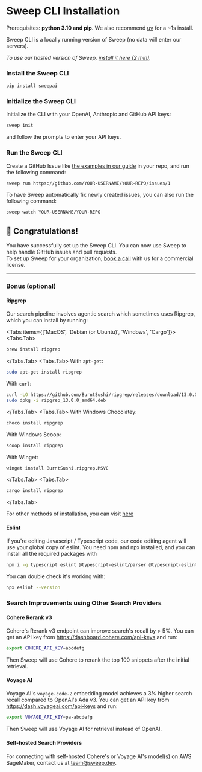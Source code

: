 
# Sweep CLI Installation
<Callout type="info">Prerequisites: **python 3.10 and pip**. We also recommend [uv](https://github.com/astral-sh/uv#getting-started) for a ~1s install.</Callout>

Sweep CLI is a locally running version of Sweep (no data will enter our servers).<br/>

*To use our hosted version of Sweep, [install it here (2 min)](https://github.com/apps/sweep-ai).*
<Steps>
### Install the Sweep CLI

```sh filename="terminal"
pip install sweepai
```

### Initialize the Sweep CLI

Initialize the CLI with your OpenAI, Anthropic and GitHub API keys:

```sh filename="terminal"
sweep init
```

and follow the prompts to enter your API keys.

### Run the Sweep CLI

Create a GitHub Issue like [the examples in our guide](/#best-practices-for-creating-issues) in your repo, and run the following command:

```sh filename="terminal"
sweep run https://github.com/YOUR-USERNAME/YOUR-REPO/issues/1
```

To have Sweep automatically fix newly created issues, you can also run the following command:
```sh filename="terminal"
sweep watch YOUR-USERNAME/YOUR-REPO
```
</Steps>

## 🎉 Congratulations!

You have successfully set up the Sweep CLI. You can now use Sweep to help handle GitHub issues and pull requests.<br/>
To set up Sweep for your organization, [book a call](https://calendly.com/sweep-ai/founders-meeting) with us for a commercial license.

---

### Bonus (optional)

#### Ripgrep

Our search pipeline involves agentic search which sometimes uses Ripgrep, which you can install by running:

<Tabs items={['MacOS', 'Debian (or Ubuntu)', 'Windows', 'Cargo']}>
<Tabs.Tab>
```zsh filename="terminal"
brew install ripgrep
```
</Tabs.Tab>
<Tabs.Tab>
With `apt-get`:
```zsh filename="terminal"
sudo apt-get install ripgrep
```
With `curl`:
```zsh filename="terminal"
curl -LO https://github.com/BurntSushi/ripgrep/releases/download/13.0.0/ripgrep_13.0.0_amd64.deb
sudo dpkg -i ripgrep_13.0.0_amd64.deb
```
</Tabs.Tab>
<Tabs.Tab>
With Windows Chocolatey:
```zsh filename="terminal"
choco install ripgrep
```
With Windows Scoop:
```zsh filename="terminal"
scoop install ripgrep
```
With Winget:
```zsh filename="terminal"
winget install BurntSushi.ripgrep.MSVC
```
</Tabs.Tab>
<Tabs.Tab>
```zsh filename="terminal"
cargo install ripgrep
```
</Tabs.Tab>
</Tabs>

For other methods of installation, you can visit [here](https://github.com/BurntSushi/ripgrep#installation)

#### Eslint

If you're editing Javascript / Typescript code, our code editing agent will use your global copy of eslint. You need npm and npx installed, and you can install all the required packages with

```zsh filename="terminal"
npm i -g typescript eslint @typescript-eslint/parser @typescript-eslint/eslint-plugin eslint-plugin-import
```

You can double check it's working with:

```zsh filename="terminal"
npx eslint --version
```

### Search Improvements using Other Search Providers

#### Cohere Rerank v3

Cohere's Rerank v3 endpoint can improve search's recall by > 5%. You can get an API key from https://dashboard.cohere.com/api-keys and run:

```zsh filename="terminal"
export COHERE_API_KEY=abcdefg
```

Then Sweep will use Cohere to rerank the top 100 snippets after the initial retrieval.

#### Voyage AI

Voyage AI's `voyage-code-2` embedding model achieves a 3% higher search recall compared to OpenAI's Ada v3. You can get an API key from https://dash.voyageai.com/api-keys and run:

```zsh filename="terminal"
export VOYAGE_API_KEY=pa-abcdefg
```

Then Sweep will use Voyage AI for retrieval instead of OpenAI.

#### Self-hosted Search Providers

For connecting with self-hosted Cohere's or Voyage AI's model(s) on AWS SageMaker, contact us at team@sweep.dev.
